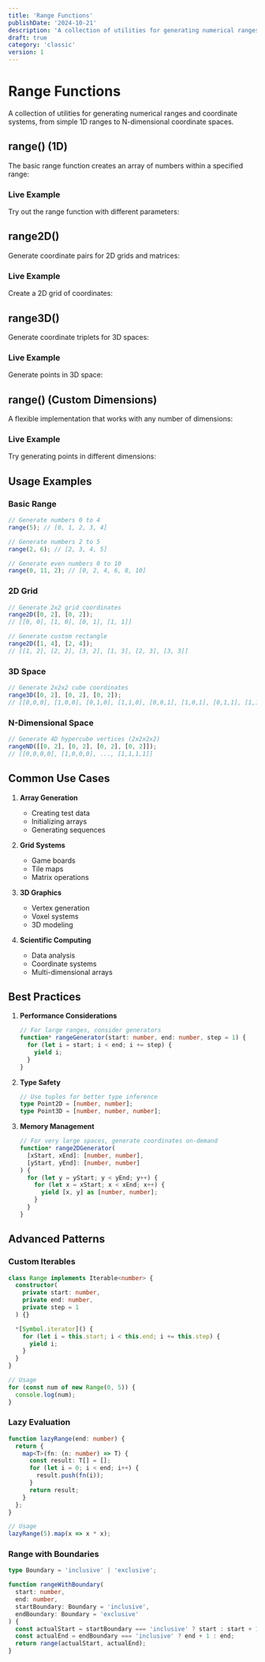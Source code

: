 ```yaml
---
title: 'Range Functions'
publishDate: '2024-10-21'
description: 'A collection of utilities for generating numerical ranges and coordinate systems'
draft: true
category: 'classic'
version: 1
---
```



# Range Functions

A collection of utilities for generating numerical ranges and coordinate systems, from simple 1D ranges to N-dimensional coordinate spaces.

## range() (1D)

The basic range function creates an array of numbers within a specified range:

<CodeSnippet file="range/range.ts" />

### Live Example

Try out the range function with different parameters:

<Example component="range-examples" namedExport="example1" />

## range2D()

Generate coordinate pairs for 2D grids and matrices:

<CodeSnippet file="range/range2d.ts" />

### Live Example

Create a 2D grid of coordinates:

<Example component="range-examples" namedExport="example2" />

## range3D()

Generate coordinate triplets for 3D spaces:

<CodeSnippet file="range/range3d.ts" />

### Live Example

Generate points in 3D space:

<Example component="range-examples" namedExport="example3" />

## range() (Custom Dimensions)

A flexible implementation that works with any number of dimensions:

<CodeSnippet file="range/range-nd.ts" />

### Live Example

Try generating points in different dimensions:

<Example component="range-examples" namedExport="example4" />

## Usage Examples

### Basic Range

```typescript
// Generate numbers 0 to 4
range(5); // [0, 1, 2, 3, 4]

// Generate numbers 2 to 5
range(2, 6); // [2, 3, 4, 5]

// Generate even numbers 0 to 10
range(0, 11, 2); // [0, 2, 4, 6, 8, 10]
```

### 2D Grid

```typescript
// Generate 2x2 grid coordinates
range2D([0, 2], [0, 2]);
// [[0, 0], [1, 0], [0, 1], [1, 1]]

// Generate custom rectangle
range2D([1, 4], [2, 4]);
// [[1, 2], [2, 2], [3, 2], [1, 3], [2, 3], [3, 3]]
```

### 3D Space

```typescript
// Generate 2x2x2 cube coordinates
range3D([0, 2], [0, 2], [0, 2]);
// [[0,0,0], [1,0,0], [0,1,0], [1,1,0], [0,0,1], [1,0,1], [0,1,1], [1,1,1]]
```

### N-Dimensional Space

```typescript
// Generate 4D hypercube vertices (2x2x2x2)
rangeND([[0, 2], [0, 2], [0, 2], [0, 2]]);
// [[0,0,0,0], [1,0,0,0], ..., [1,1,1,1]]
```

## Common Use Cases

1. **Array Generation**
   - Creating test data
   - Initializing arrays
   - Generating sequences

2. **Grid Systems**
   - Game boards
   - Tile maps
   - Matrix operations

3. **3D Graphics**
   - Vertex generation
   - Voxel systems
   - 3D modeling

4. **Scientific Computing**
   - Data analysis
   - Coordinate systems
   - Multi-dimensional arrays

## Best Practices

1. **Performance Considerations**
   ```typescript
   // For large ranges, consider generators
   function* rangeGenerator(start: number, end: number, step = 1) {
     for (let i = start; i < end; i += step) {
       yield i;
     }
   }
   ```

2. **Type Safety**
   ```typescript
   // Use tuples for better type inference
   type Point2D = [number, number];
   type Point3D = [number, number, number];
   ```

3. **Memory Management**
   ```typescript
   // For very large spaces, generate coordinates on-demand
   function* range2DGenerator(
     [xStart, xEnd]: [number, number],
     [yStart, yEnd]: [number, number]
   ) {
     for (let y = yStart; y < yEnd; y++) {
       for (let x = xStart; x < xEnd; x++) {
         yield [x, y] as [number, number];
       }
     }
   }
   ```

## Advanced Patterns

### Custom Iterables

```typescript
class Range implements Iterable<number> {
  constructor(
    private start: number,
    private end: number,
    private step = 1
  ) {}

  *[Symbol.iterator]() {
    for (let i = this.start; i < this.end; i += this.step) {
      yield i;
    }
  }
}

// Usage
for (const num of new Range(0, 5)) {
  console.log(num);
}
```

### Lazy Evaluation

```typescript
function lazyRange(end: number) {
  return {
    map<T>(fn: (n: number) => T) {
      const result: T[] = [];
      for (let i = 0; i < end; i++) {
        result.push(fn(i));
      }
      return result;
    }
  };
}

// Usage
lazyRange(5).map(x => x * x);
```

### Range with Boundaries

```typescript
type Boundary = 'inclusive' | 'exclusive';

function rangeWithBoundary(
  start: number,
  end: number,
  startBoundary: Boundary = 'inclusive',
  endBoundary: Boundary = 'exclusive'
) {
  const actualStart = startBoundary === 'inclusive' ? start : start + 1;
  const actualEnd = endBoundary === 'inclusive' ? end + 1 : end;
  return range(actualStart, actualEnd);
}
``` 
